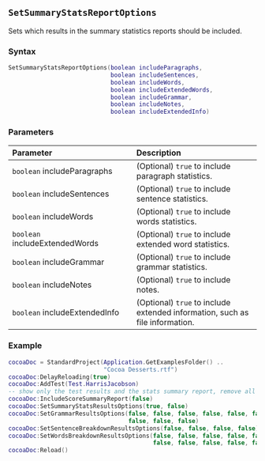 ::: {.minipage data-latex="{\textwidth}"}
## `SetSummaryStatsReportOptions`

Sets which results in the summary statistics reports should be included.

### Syntax {-}

``` .lua
SetSummaryStatsReportOptions(boolean includeParagraphs,
                             boolean includeSentences,
                             boolean includeWords,
                             boolean includeExtendedWords,
                             boolean includeGrammar,
                             boolean includeNotes,
                             boolean includeExtendedInfo)
```

### Parameters {-}

**Parameter** | **Description**
| :-- | :-- |
| `boolean` includeParagraphs | (Optional) `true` to include paragraph statistics. | 
| `boolean` includeSentences | (Optional) `true` to include sentence statistics. |  
| `boolean` includeWords | (Optional) `true` to include words statistics. | 
| `boolean` includeExtendedWords | (Optional) `true` to include extended word statistics. |  
| `boolean` includeGrammar | (Optional) `true` to include grammar statistics. | 
| `boolean` includeNotes | (Optional) `true` to include notes. |  
| `boolean` includeExtendedInfo | (Optional) `true` to include extended information, such as file information. |

### Example {-}

``` .lua
cocoaDoc = StandardProject(Application.GetExamplesFolder() ..
                           "Cocoa Desserts.rtf")
cocoaDoc:DelayReloading(true)
cocoaDoc:AddTest(Test.HarrisJacobson)
-- show only the test results and the stats summary report, remove all other results
cocoaDoc:IncludeScoreSummaryReport(false)
cocoaDoc:SetSummaryStatsResultsOptions(true, false)
cocoaDoc:SetGrammarResultsOptions(false, false, false, false, false, false, false,
                                  false, false, false)
cocoaDoc:SetSentenceBreakdownResultsOptions(false, false, false, false)
cocoaDoc:SetWordsBreakdownResultsOptions(false, false, false, false, false, false,
                                         false, false, false, false, false)
cocoaDoc:Reload()
```
:::
